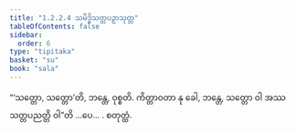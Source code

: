 ```yaml
---
title: "1.2.2.4 သမိဒ္ဓိသတ္တပဉှာသုတ္တ"
tableOfContents: false
sidebar:
  order: 6
type: "tipitaka"
basket: "su"
book: "sala"
---
```



<DynamicBreadcrumb />

<Division number="66" book="sala">

<Paragraph number="220" book="sala">
“‘သတ္တော, သတ္တော’တိ, ဘန္တေ, ဝုစ္စတိ. ကိတ္တာဝတာ နု ခေါ, ဘန္တေ, သတ္တော ဝါ အဿ သတ္တပညတ္တိ ဝါ”တိ …ပေ… .

</Paragraph>
</Division>

<Paragraph number="221" type="center" book="sala">
စတုတ္ထံ.
</Paragraph>